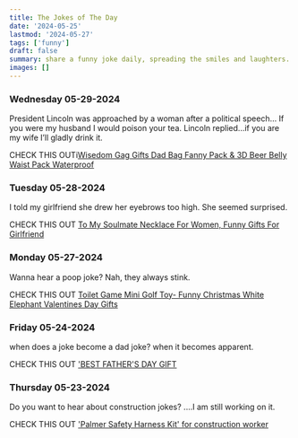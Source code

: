 ```yaml
---
title: The Jokes of The Day
date: '2024-05-25'
lastmod: '2024-05-27'
tags: ['funny']
draft: false
summary: share a funny joke daily, spreading the smiles and laughters.
images: []
---
```


### Wednesday 05-29-2024

President Lincoln was approached by a woman after a political speech… If you were my husband I would poison your tea. Lincoln replied...if you are my wife I’ll gladly drink it.

CHECK THIS OUTi[Wisedom Gag Gifts Dad Bag Fanny Pack & 3D Beer Belly Waist Pack Waterproof](https://amzn.to/3WUDdtD)

### Tuesday 05-28-2024

I told my girlfriend she drew her eyebrows too high. She seemed surprised.

CHECK THIS OUT [To My Soulmate Necklace For Women, Funny Gifts For Girlfriend](https://amzn.to/3WTenKH)

### Monday 05-27-2024

Wanna hear a poop joke? Nah, they always stink.

CHECK THIS OUT [Toilet Game Mini Golf Toy- Funny Christmas White Elephant Valentines Day Gifts](https://amzn.to/4bpv0C5)

### Friday 05-24-2024

when does a joke become a dad joke? when it becomes apparent.

CHECK THIS OUT ['BEST FATHER'S DAY GIFT](https://amzn.to/3WVj32L)

### Thursday 05-23-2024

Do you want to hear about construction jokes? ....I am still working on it.

CHECK THIS OUT ['Palmer Safety Harness Kit' for construction worker](https://amzn.to/4bGR5f8)
